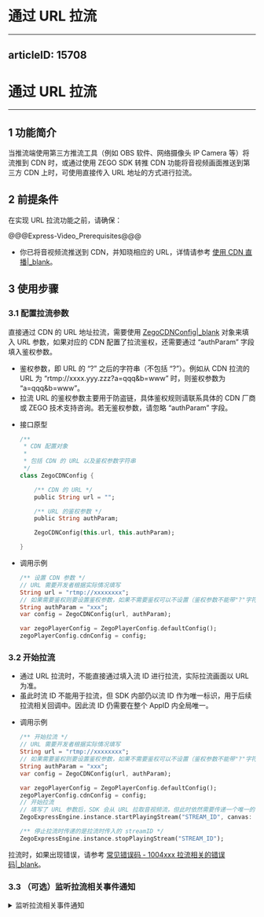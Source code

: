 # 通过 URL 拉流
---
articleID: 15708
---
# 通过 URL 拉流

---

## 1 功能简介

当推流端使用第三方推流工具（例如 OBS 软件、网络摄像头 IP Camera 等）将流推到 CDN 时，或通过使用 ZEGO SDK 转推 CDN 功能将音视频画面推送到第三方 CDN 上时，可使用直接传入 URL 地址的方式进行拉流。

## 2 前提条件

在实现 URL 拉流功能之前，请确保：

@@@Express-Video_Prerequisites@@@
- 你已将音视频流推送到 CDN，并知晓相应的 URL，详情请参考 [使用 CDN 直播\|_blank](!ExpressVideoSDK-Publisher_Player_Advanced/RelayToCDN)。

## 3 使用步骤

### 3.1 配置拉流参数

直接通过 CDN 的 URL 地址拉流，需要使用 [ZegoCDNConfig\|_blank](/unique-api/express-video-sdk/zh/dart_flutter/zego_express_engine/ZegoCDNConfig-class.html) 对象来填入 URL 参数，如果对应的 CDN 配置了拉流鉴权，还需要通过 “authParam” 字段填入鉴权参数。  

<div class = 'mk-hint'>

- 鉴权参数，即 URL 的 “?” 之后的字符串（不包括 “?”）。例如从 CDN 拉流的 URL 为 “rtmp://xxxx.yyy.zzz?a=qqq&b=www” 时，则鉴权参数为 “a=qqq&b=www”。  
- 拉流 URL 的鉴权参数主要用于防盗链，具体鉴权规则请联系具体的 CDN 厂商或 ZEGO 技术支持咨询。若无鉴权参数，请忽略 “authParam” 字段。
</div>


- 接口原型

    ```dart
    /**
     * CDN 配置对象
     *
     * 包括 CDN 的 URL 以及鉴权参数字符串
     */
    class ZegoCDNConfig {

        /** CDN 的 URL */
        public String url = "";

        /** URL 的鉴权参数 */
        public String authParam;

        ZegoCDNConfig(this.url, this.authParam);

    }
    ```

- 调用示例

    ```dart
    /** 设置 CDN 参数 */
    // URL 需要开发者根据实际情况填写
    String url = "rtmp://xxxxxxxx";
    // 如果需要鉴权则要设置鉴权参数，如果不需要鉴权可以不设置（鉴权参数不能带"?"字符）
    String authParam = "xxx";
    var config = ZegoCDNConfig(url, authParam);
    
    var zegoPlayerConfig = ZegoPlayerConfig.defaultConfig();
    zegoPlayerConfig.cdnConfig = config;
    ```

### 3.2 开始拉流

<div class= 'mk-warning'>

- 通过 URL 拉流时，不能直接通过填入流 ID 进行拉流，实际拉流画面以 URL 为准。
- 虽此时流 ID 不能用于拉流，但 SDK 内部仍以流 ID 作为唯一标识，用于后续拉流相关回调中。因此流 ID 仍需要在整个 AppID 内全局唯一。
</div>

- 调用示例

    ```dart
    /** 开始拉流 */
    // URL 需要开发者根据实际情况填写
    String url = "rtmp://xxxxxxxx";
    // 如果需要鉴权则要设置鉴权参数，如果不需要鉴权可以不设置（鉴权参数不能带"?"字符）
    String authParam = "xxx";
    var config = ZegoCDNConfig(url, authParam);
    
    var zegoPlayerConfig = ZegoPlayerConfig.defaultConfig();
    zegoPlayerConfig.cdnConfig = config;
    // 开始拉流
    // 填写了 URL 参数后，SDK 会从 URL 拉取音视频流，但此时依然需要传递一个唯一的 streamID 到 SDK，SDK 内部会以该 streamID 标识这条流
    ZegoExpressEngine.instance.startPlayingStream("STREAM_ID", canvas: ZegoCanvas(viewID), config: zegoPlayerConfig);

    /** 停止拉流时传递的是拉流时传入的 streamID */
    ZegoExpressEngine.instance.stopPlayingStream("STREAM_ID");
    ```

拉流时，如果出现错误，请参考 [常见错误码 - 1004xxx 拉流相关的错误码\|_blank](!Error_Code/Error_Code#5)。


### 3.3 （可选）监听拉流相关事件通知

<details class="zg-primary">
    <summary>监听拉流相关事件通知</summary>

可以通过 [onPlayerStateUpdate\|_blank](/unique-api/express-video-sdk/zh/dart_flutter/zego_express_engine/ZegoExpressEngine/onPlayerStateUpdate.html) 来监听从 CDN 拉流的结果。

<div class = 'mk-warning'>

如果不是使用 ZEGO SDK 进行推流，而是使用第三方推流工具直接进行推流、但是使用 ZEGO SDK 进行拉流，这种场景下推流方没有使用 ZEGO SDK 加入房间，拉流方默认收不到 [onRoomStreamUpdate\|_blank](/unique-api/express-video-sdk/zh/dart_flutter/zego_express_engine/ZegoExpressEngine/onRoomStreamUpdate.html) 的回调，可以使用 [后台流增加\|_blank](#1333) 与 [后台流删除\|_blank](#1331) 的功能，让拉流端可以收到 [onRoomStreamUpdate \|_blank](/unique-api/express-video-sdk/zh/dart_flutter/zego_express_engine/ZegoExpressEngine/onRoomStreamUpdate.html) 的回调。
</div>


- 接口原型

    ```dart
    class ZegoExpressEngine {

    ...

    /**
     * 拉流状态变更回调
     *
     * 在拉流成功后，可以通过该回调接口获取拉流状态变更的通知。
     * 开发者可根据 state 参数是否在 [正在请求拉流状态] 来大体判断用户的拉流网络情况。
     * @param streamID 流 ID
     * @param state 拉流状态
     * @param errorCode 拉流状态变更对应的错误码。请参考常见错误码文档 [https://doc-zh.zego.im/zh/5641.html]
     * @param extendedData 扩展信息
     */
    static void Function(String streamID, ZegoPlayerState state, int errorCode, Map<String, dynamic> extendedData)? onPlayerStateUpdate;

    ...
    
    }
    ```

- 调用示例

    ```dart
    ZegoExpressEngine.onPlayerStateUpdate(String streamID, ZegoPlayerState state, int errorCode, Map<String, dynamic> extendedData) = {
            /** 调用拉流接口成功后，当拉流器状态发生变更，如出现网络中断导致推流异常等情况，SDK在重试拉流的同时，会通过该回调通知 */
            // 1. 当收到该回调通知且 state 为 Playing 时，表示拉流成功
            // 2. 当收到该回调通知且 state 为 PlayRequesting 时，表示可能是正在拉流或者由于网络中断等原因导致 SDK 正在重试拉流
            // 3. 当收到该回调通知且 state 为 NoPlay 时，表示拉流停止
            // 4. 通过 URL 拉流时，回调参数中的 streamID 即为调用拉流 API 时的流 ID，用于唯一标识当次拉流事件。
    };
    ```
</details>
